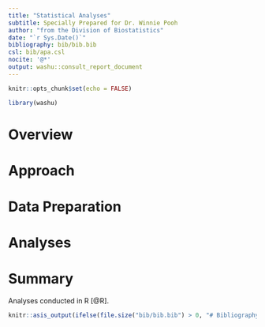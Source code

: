 ```yaml
---
title: "Statistical Analyses"
subtitle: Specially Prepared for Dr. Winnie Pooh
author: "from the Division of Biostatistics"
date: "`r Sys.Date()`"
bibliography: bib/bib.bib
csl: bib/apa.csl
nocite: '@*'
output: washu::consult_report_document
---
```


```r
knitr::opts_chunk$set(echo = FALSE)

library(washu)
```

# Overview



# Approach



# Data Preparation



# Analyses



# Summary

Analyses conducted in R [@R].

```r
knitr::asis_output(ifelse(file.size("bib/bib.bib") > 0, "# Bibliography\\n", ""))
```
